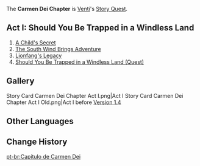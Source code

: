 {{Chapter Infobox
|character       = Venti
|short           = Carmen Dei
|act1            = Should You Be Trapped in a Windless Land
|ARReq1          = 36
|keyReq1         = 1
|storyQuestReq1  = [[Trifolium Chapter]] Act I: [[True Treasure]]
}}
The '''Carmen Dei Chapter''' is [[Venti]]'s [[Story Quest]].

==Act I: Should You Be Trapped in a Windless Land==
{{Main|Should You Be Trapped in a Windless Land}}
#[[A Child's Secret]]
#[[The South Wind Brings Adventure]]
#[[Lionfang's Legacy]]
#[[Should You Be Trapped in a Windless Land (Quest)]]

==Gallery==
<gallery hideaddbutton="true" captionalign="center">
Story Card Carmen Dei Chapter Act I.png|Act I
Story Card Carmen Dei Chapter Act I Old.png|Act I before [[Version 1.4]]
</gallery>

==Other Languages==
{{Other Languages
|en      = Carmen Dei Chapter
|zhs     = 歌仙之章
|zhs_rm  = Gēxiān zhī Zhāng
|zht     = 歌仙之章
|zht_rm  = Gēxiān zhī Zhāng
|zh_tl   = Chapter of the Immortal of Song
|ja      = 歌仙の章
|ja_rm   = Kasen no Shou
|ja_tl   = Chapter of the Immortal of Song
|ko      = 가선의 장
|ko_rm   = Gaseon-ui Jang
|ko_tl   = Song Adepti Chapter
|es      = Carmen Dei
|fr      = Carmen Dei
|ru      = Бог Песен
|ru_tl   = God of Songs
|th      = บทเพลงแห่งเซียน
|th_rm   = Botphleng Haeng Sian
|th_tl   = Song of the Immortal
|vi      = {{tt|Chương|章}} {{tt|Ca Tiên|歌仙}}
|vi_tl   = Immortal of Song Chapter
|de      = Carmen Dei
|id      = Chapter Carmen Dei
|pt      = Capítulo Carmen Dei
}}

==Change History==
{{Change History|1.0}}

[[pt-br:Capítulo de Carmen Dei]]